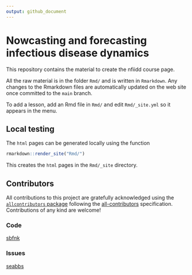 ```yaml
---
output: github_document
---
```


# Nowcasting and forecasting infectious disease dynamics

This repository contains the material to create the nfiidd course page.

All the raw material is in the folder `Rmd/` and is written in `Rmarkdown`. Any
changes to the Rmarkdown files are automatically updated on the web site once
committed to the `main` branch.

To add a lesson, add an Rmd file in `Rmd/` and edit `Rmd/_site.yml` so it
appears in the menu.

## Local testing

The `html` pages can be generated locally using the function

```r
rmarkdown::render_site("Rmd/")
```

This creates the `html` pages in the `Rmd/_site` directory.

## Contributors



<!-- ALL-CONTRIBUTORS-LIST:START - Do not remove or modify this section -->
<!-- prettier-ignore-start -->
<!-- markdownlint-disable -->

All contributions to this project are gratefully acknowledged using the [`allcontributors` package](https://github.com/ropenscilabs/allcontributors) following the [all-contributors](https://allcontributors.org) specification. Contributions of any kind are welcome!

### Code


<a href="https://github.com/nfidd/nfidd/commits?author=sbfnk">sbfnk</a>



### Issues


<a href="https://github.com/nfidd/nfidd/issues?q=is%3Aissue+commenter%3Aseabbs">seabbs</a>


<!-- markdownlint-enable -->
<!-- prettier-ignore-end -->
<!-- ALL-CONTRIBUTORS-LIST:END -->



